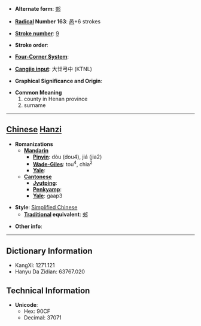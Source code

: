 * '''Alternate form''': [[郟]]

* '''[[Wiktionary:Chinese radical index| Radical]] Number 163''': [[Wiktionary:Chinese radical index 邑|邑]]+6 strokes

* '''[[Wiktionary:Chinese total strokes index|Stroke number]]''': [[Wiktionary:Chinese total strokes index 9|9]]

* '''Stroke order''': 

* '''[[Wiktionary:Chinese four corner index|Four-Corner System]]''': 

* '''[[Wiktionary:Chinese Cangjie index|Cangjie input]]''': 大廿弓中 (KTNL)

* '''Graphical Significance and Origin''': 

* '''Common Meaning'''
*#county in Henan province
*# surname


----

== [[Chinese]] [[Hanzi]] ==

* '''Romanizations'''
** '''[[Mandarin]]'''
*** '''[[Pinyin]]''': dòu (dou4), jiá (jia2)
*** '''[[Wade-Giles]]''': tou<sup>4</sup>, chia<sup>2</sup>
*** '''[[Yale]]''': 
** '''[[Cantonese]]'''
*** '''[[Jyutping]]''':
*** '''[[Penkyamp]]''': 
*** '''[[Yale]]''': gaap3

* '''Style''': [[Simplified Chinese]] 
** '''[[Traditional Chinese|Traditional]] equivalent''': [[郟]]

* '''Other info''': 

----

== Dictionary Information ==

* KangXi: 1271.121
* Hanyu Da Zidian: 63767.020

== Technical Information ==

* '''Unicode''':
** Hex: 90CF
** Decimal: 37071